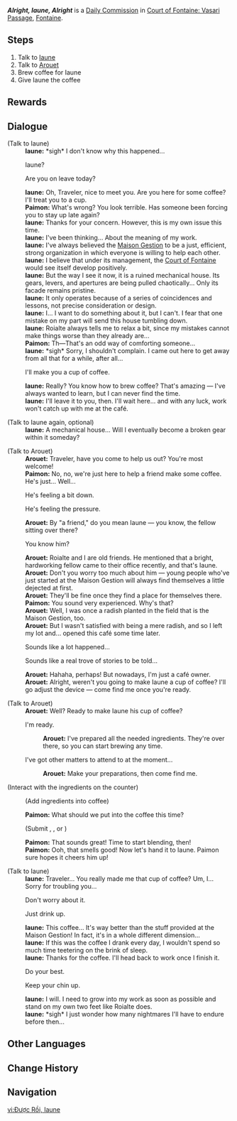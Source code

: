 {{Quest Infobox
|id            = 24013
|image         = Commission Alright Iaune Alright.png
|type          = Commission
|region        = Fontaine
|area          = Court of Fontaine Region
|subarea       = Court of Fontaine
|poi           = Court of Fontaine: Vasari Passage
|npc           = Arouet
|requirement   = Complete the {{Quest|A Certain Stamp}} and {{Achievement|Not Your Average Joe}}
|startLocation = [[Court of Fontaine: Vasari Passage]], [[Fontaine]]
|otherRewards  = *AR-Dependent Rewards
|characters    = Traveler; Iaune; Arouet; Paimon
}}
'''''Alright, Iaune, Alright''''' is a [[Daily Commission]] in [[Court of Fontaine: Vasari Passage]], [[Fontaine]].

==Steps==
# Talk to [[Iaune]]
# Talk to [[Arouet]]
# Brew coffee for Iaune
# Give Iaune the coffee

==Rewards==
{{Commission Rewards|full}}

==Dialogue==
{{Quest Description|Iaune is in the café, sighing...}}
{{Dialogue Start}}
;(Talk to Iaune)
:'''Iaune:''' *sigh* I don't know why this happened...
:{{DIcon}} Iaune?
:{{DIcon}} Are you on leave today?
:'''Iaune:''' Oh, Traveler, nice to meet you. Are you here for some coffee? I'll treat you to a cup.
:'''Paimon:''' What's wrong? You look terrible. Has someone been forcing you to stay up late again?
:'''Iaune:''' Thanks for your concern. However, this is my own issue this time.
:'''Iaune:''' I've been thinking... About the meaning of my work.
:'''Iaune:''' I've always believed the [[Maison Gestion]] to be a just, efficient, strong organization in which everyone is willing to help each other.
:'''Iaune:''' I believe that under its management, the [[Court of Fontaine]] would see itself develop positively.
:'''Iaune:''' But the way I see it now, it is a ruined mechanical house. Its gears, levers, and apertures are being pulled chaotically... Only its facade remains pristine.
:'''Iaune:''' It only operates because of a series of coincidences and lessons, not precise consideration or design.
:'''Iaune:''' I... I want to do something about it, but I can't. I fear that one mistake on my part will send this house tumbling down.
:'''Iaune:''' Roialte always tells me to relax a bit, since my mistakes cannot make things worse than they already are...
:'''Paimon:''' Th&mdash;That's an odd way of comforting someone...
:'''Iaune:''' *sigh* Sorry, I shouldn't complain. I came out here to get away from all that for a while, after all...
:{{DIcon}} I'll make you a cup of coffee.
:'''Iaune:''' Really? You know how to brew coffee? That's amazing &mdash; I've always wanted to learn, but I can never find the time.
:'''Iaune:''' I'll leave it to you, then. I'll wait here... and with any luck, work won't catch up with me at the café.

;(Talk to Iaune again, optional)
:'''Iaune:''' A mechanical house... Will I eventually become a broken gear within it someday?

;(Talk to Arouet)
:'''Arouet:''' Traveler, have you come to help us out? You're most welcome!
:'''Paimon:''' No, no, we're just here to help a friend make some coffee. He's just... Well...
:{{DIcon}} He's feeling a bit down.
:{{DIcon}} He's feeling the pressure.
:'''Arouet:''' By "a friend," do you mean Iaune &mdash; you know, the fellow sitting over there?
:{{DIcon}} You know him?
:'''Arouet:''' Roialte and I are old friends. He mentioned that a bright, hardworking fellow came to their office recently, and that's Iaune.
:'''Arouet:''' Don't you worry too much about him &mdash; young people who've just started at the Maison Gestion will always find themselves a little dejected at first.
:'''Arouet:''' They'll be fine once they find a place for themselves there.
:'''Paimon:''' You sound very experienced. Why's that?
:'''Arouet:''' Well, I was once a radish planted in the field that is the Maison Gestion, too.
:'''Arouet:''' But I wasn't satisfied with being a mere radish, and so I left my lot and... opened this café some time later.
:{{DIcon}} Sounds like a lot happened...
:{{DIcon}} Sounds like a real trove of stories to be told...
:'''Arouet:''' Hahaha, perhaps! But nowadays, I'm just a café owner.
:'''Arouet:''' Alright, weren't you going to make Iaune a cup of coffee? I'll go adjust the device &mdash; come find me once you're ready.

;(Talk to Arouet)
:'''Arouet:''' Well? Ready to make Iaune his cup of coffee?
:{{DIcon}} I'm ready.
::'''Arouet:''' I've prepared all the needed ingredients. They're over there, so you can start brewing any time.
:{{DIcon}} I've got other matters to attend to at the moment...
::'''Arouet:''' Make your preparations, then come find me.

;(Interact with the ingredients on the counter)
:{{DIcon}} (Add ingredients into coffee)
:'''Paimon:''' What should we put into the coffee this time?
:;(Submit {{Item|Marcotte|x=1}}, {{Item|Rainbow Rose|x=1}}, or {{Item|Lumidouce Bell|x=1}})
:'''Paimon:''' That sounds great! Time to start blending, then!
:{{Black Screen|You start brewing coffee...}}
:'''Paimon:''' Ooh, that smells good! Now let's hand it to Iaune. Paimon sure hopes it cheers him up!

;(Talk to Iaune)
:'''Iaune:''' Traveler... You really made me that cup of coffee? Um, I... Sorry for troubling you...
:{{DIcon}} Don't worry about it.
:{{DIcon}} Just drink up.
:'''Iaune:''' This coffee... It's way better than the stuff provided at the Maison Gestion! In fact, it's in a whole different dimension...
:'''Iaune:''' If this was the coffee I drank every day, I wouldn't spend so much time teetering on the brink of sleep.
:'''Iaune:''' Thanks for the coffee. I'll head back to work once I finish it.
:{{DIcon}} Do your best.
:{{DIcon}} Keep your chin up.
:'''Iaune:''' I will. I need to grow into my work as soon as possible and stand on my own two feet like Roialte does.
:'''Iaune:''' *sigh* I just wonder how many nightmares I'll have to endure before then...
{{Dialogue End}}

==Other Languages==
{{Other Languages
|en      = Alright, Iaune, Alright
|zhs     = 好吧，艾尤恩
|zhs_rm  = Hǎo ba, Àiyóu'ēn
|zht     = 好吧，艾尤恩
|zht_rm  = Hǎo ba, Àiyóu'ēn
|zh_tl   = Alright, Iaune
|ja      = 分かったよ、アイオーヌ
|ja_rm   = Wakatta yo, Aioonu
|ja_tl   = I Understand, Iaune
|ko      = 힘내요, 윤
|ko_tl   = Cheer Up, Iaune
|es      = Como quieras, Iaune
|es_tl   = As You Wish, Iaune
|fr      = D'accord, Iaune
|fr_tl   = Alright, Iaune
|ru      = Всё будет хорошо, Айюн
|ru_tl   = Everything Will Be Alright, Iaune
|th      = ก็ได้ Iaune
|th_rm   = 
|th_tl   = 
|vi      = Được Rồi, Iaune
|vi_tl   = Alright, Iaune
|de      = Schon gut, Iaune
|de_tl   = Alright, Iaune
|id      = Oke Sip, Iaune
|id_tl   = Okay, Iaune
|pt      = Certo, Iaune. Certo!
|pt_tl   = 
|tr      = Tamam Iaune, Tamam
|tr_tl   = Alright, Iaune, Alright
|it      = Va bene, Iaune, va bene
|it_tl   = Alright, Iaune, Alright
}}

==Change History==
{{Change History|4.0}}

==Navigation==
{{Commission Navbox|Fontaine}}

[[vi:Được Rồi, Iaune]]